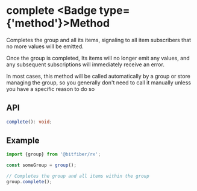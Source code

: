 
# complete <Badge type={'method'}>Method</Badge>

Completes the group and all its items, signaling to all item subscribers that no more values
will be emitted.

Once the group is completed, Its items will no longer emit any values, and any subsequent
subscriptions will immediately receive an error.

In most cases, this method will be called automatically by a group or store managing the group,
so you generally don't need to call it manually unless you have a specific reason to do so

## API

```ts copy
complete(): void;
```

## Example

```ts copy
import {group} from '@bitfiber/rx';

const someGroup = group();

// Completes the group and all items within the group
group.complete();
```
